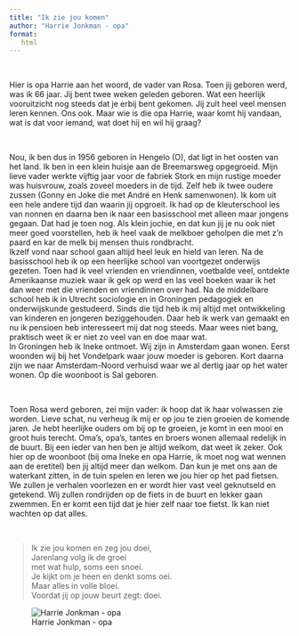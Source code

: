 ```yaml
---
title: "Ik zie jou komen"
author: "Harrie Jonkman - opa"
format:
   html
---
```


<br>

Hier is opa Harrie aan het woord, de vader van Rosa. Toen jij geboren werd, was ik 66 jaar. Jij bent twee weken geleden geboren. Wat een heerlijk vooruitzicht nog steeds dat je erbij bent gekomen. Jij zult heel veel mensen leren kennen. Ons ook. Maar wie is die opa Harrie, waar komt hij vandaan, wat is dat voor iemand, wat doet hij en wil hij graag?

<br>

Nou, ik ben dus in 1956 geboren in Hengelo (O), dat ligt in het oosten van het land. Ik ben in een klein huisje aan de Breemarsweg opgegroeid. Mijn lieve vader werkte vijftig jaar voor de fabriek Stork en mijn rustige moeder was huisvrouw, zoals zoveel moeders in de tijd. Zelf heb ik twee oudere zussen (Gonny en Joke die met André en Henk samenwonen). Ik kom uit een hele andere tijd dan waarin jij opgroeit. Ik had op de kleuterschool les van nonnen en daarna ben ik naar een basisschool met alleen maar jongens gegaan. Dat had je toen nog. Als klein jochie, en dat kun jij je nu ook niet meer goed voorstellen, heb ik heel vaak de melkboer geholpen die met z'n paard en kar de melk bij mensen thuis rondbracht.    
  Ikzelf vond naar school gaan altijd heel leuk en hield van leren. Na de basisschool heb ik op een heerlijke school van voortgezet onderwijs gezeten. Toen had ik veel vrienden en vriendinnen, voetbalde veel, ontdekte Amerikaanse muziek waar ik gek op werd en las veel boeken waar ik het dan weer met die vrienden en vriendinnen over had. Na de middelbare school heb ik in Utrecht sociologie en in Groningen pedagogiek en onderwijskunde gestudeerd. Sinds die tijd heb ik mij altijd met ontwikkeling van kinderen en jongeren beziggehouden. Daar heb ik werk van gemaakt en nu ik pensioen heb interesseert mij dat nog steeds. Maar wees niet bang, praktisch weet ik er niet zo veel van en doe maar wat.    
  In Groningen heb ik Ineke ontmoet. Wij zijn in Amsterdam gaan wonen. Eerst woonden wij bij het Vondelpark waar jouw moeder is geboren. Kort daarna zijn we naar Amsterdam-Noord verhuisd waar we al dertig jaar op het water wonen. Op die woonboot is Sal geboren.

<br>

Toen Rosa werd geboren, zei mijn vader: ik hoop dat ik haar volwassen zie worden. Lieve schat, nu verheug ík mij er op jou te zien groeien de komende jaren. Je hebt heerlijke ouders om bij op te groeien, je komt in een mooi en groot huis terecht. Oma's, opa's, tantes en broers wonen allemaal redelijk in de buurt. Bij een ieder van hen ben je altijd welkom, dat weet ik zeker. Ook hier op de woonboot (bij oma Ineke en opa Harrie, ik moet nog wat wennen aan de eretitel) ben jij altijd meer dan welkom. Dan kun je met ons aan de waterkant zitten, in de tuin spelen en leren we jou hier op het pad fietsen. We zullen je verhalen voorlezen en er wordt hier vast veel geknutseld en getekend. Wij zullen rondrijden op de fiets in de buurt en lekker gaan zwemmen. En er komt een tijd dat je hier zelf naar toe fietst. Ik kan niet wachten op dat alles.

<br>

> Ik zie jou komen en zeg jou doei,    
Jarenlang volg ik de groei    
met wat hulp, soms een snoei.    
Je kijkt om je heen en denkt soms oei.    
Maar alles in volle bloei.    
Voordat jij op jouw beurt zegt: doei.   


![Harrie Jonkman - opa](images/harrie.jpg)